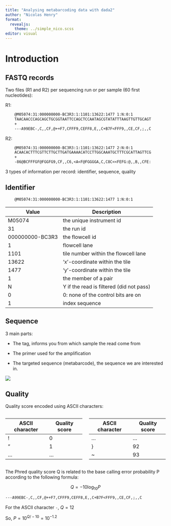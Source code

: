 ```yaml
---
title: "Analysing metabarcoding data with dada2"
author: "Nicolas Henry"
format:
  revealjs:
    theme: ../simple_nico.scss
editor: visual
---
```


# Introduction

## FASTQ records

Two files (R1 and R2) per sequencing run or per sample (60 first nucleotides):

R1:

``` default
    @M05074:31:000000000-BC3R3:1:1101:13622:1477 1:N:0:1
    TAACAACCCAGCAGCTGCGGTAATTCCAGCTCCAATAGCGTATATTTAAGTTGTTGCAGT
    +
    ---A99EBC-,C,,CF,@++F7,CFFF9,CEFF8,E,,C+B7F<FFF9,,CE,CF,;,,C
```

R2:

``` default
    @M05074:31:000000000-BC3R3:1:1101:13622:1477 2:N:0:1
    ACAACACTTTCGTTCTTGCTTGATGAAAACATCCTTGGCAAATGCTTTCGCATTAGTTCG
    +
    -86@BCFFFGF@FGGFG9,CF,,C6,<A<F@FGGGGA,C,C8C<<FEFG:@,,B,,CFE:
```

3 types of information per record: identifier, sequence, quality

## Identifier

``` default
    @M05074:31:000000000-BC3R3:1:1101:13622:1477 1:N:0:1
```

| Value           | Description                              |
|-----------------|------------------------------------------|
| M05074          | the unique instrument id                 |
| 31              | the run id                               |
| 000000000-BC3R3 | the flowcell id                          |
| 1               | flowcell lane                            |
| 1101            | tile number within the flowcell lane     |
| 13622           | 'x'-coordinate within the tile           |
| 1477            | 'y'-coordinate within the tile           |
| 1               | the member of a pair                     |
| N               | Y if the read is filtered (did not pass) |
| 0               | 0: none of the control bits are on       |
| 1               | index sequence                           |

## Sequence

3 main parts:

-   The tag, informs you from which sample the read come from

-   The primer used for the amplification

-   The targeted sequence (metabarcode), the sequence we are interested in.

![](../img/read_example_1.svg)

## Quality

Quality score encoded using ASCII characters:

::: columns
::: {.column width="50%"}
| ASCII character | Quality score |
|-----------------|---------------|
| !               | 0             |
| "               | 1             |
| ...             | ...           |
:::

::: {.column width="50%"}
| ASCII character | Quality score |
|-----------------|---------------|
| ...             | ...           |
| }               | 92            |
| \~              | 93            |
:::
:::

The Phred quality score Q is related to the base calling error probability P according to the following formula:

$$Q = -10\log_{10}P$$

``` default
---A99EBC-,C,,CF,@++F7,CFFF9,CEFF8,E,,C+B7F<FFF9,,CE,CF,;,,C
```

For the ASCII character `-`, $Q=12$

So, $P=10^{Q/-10}=10^{-1.2}$

